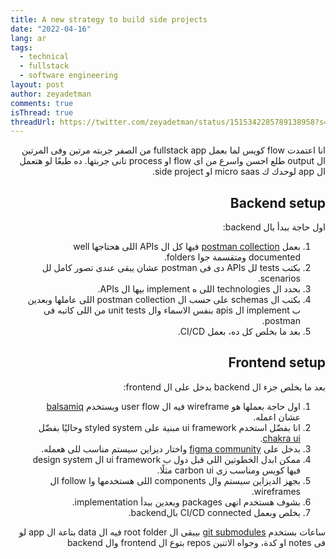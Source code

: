 ```yaml
---
title: A new strategy to build side projects
date: "2022-04-16"
lang: ar
tags:
  - technical
  - fullstack
  - software engineering
layout: post
author: zeyadetman
comments: true
isThread: true
threadUrl: https://twitter.com/zeyadetman/status/1515342285789138958?s=20&t=6huBU26o6aCNDQrwsOKuaA
---
```


<div dir="rtl">
انا اعتمدت flow كويس لما بعمل fullstack app من الصفر جربته مرتين وفى المرتين ال output طلع احسن واسرع من اى flow او process تانى جربتها. ده طبعًا لو هتعمل ال app لوحدك ك micro saas او side project.

## Backend setup

اول حاجة ببدأ بال backend:

1.  بعمل [postman collection](https://www.postman.com/collection/) فيها كل ال APIs اللى هحتاجها well documented ومتقسمة جوا folders.
2.  بكتب tests لل APIs دى فى postman عشان يبقى عندى تصور كامل لل scenarios.
3.  بحدد ال technologies اللى ه implement بيها ال APIs.
4.  بكتب ال schemas على حسب ال postman collection اللى عاملها وبعدين ب implement ال apis بنفس الاسماء وال unit tests من اللى كاتبه فى postman.
5.  بعد ما بخلص كل ده، بعمل CI/CD.

## Frontend setup

بعد ما بخلص جزء ال backend بدخل على ال frontend:

1. اول حاجة بعملها هو wireframe فيه ال user flow وبستخدم [balsamiq](https://balsamiq.com/) عشان اعمله.
2. انا بفضّل استخدم ui framework مبنية على styled system وحاليًا بفضّل [chakra ui](https://github.com/chakra-ui/awesome-chakra-ui).
3. بدخل على [figma community](https://www.figma.com/community/category/design-systems) واختار ديزاين سيستم مناسب للى هعمله.
4. ممكن ابدل الخطوتين اللى قبل دول ب ui framework ال design system فيها كويس ومناسب زى carbon ui مثلًا.
5. بجهز الديزاين سيستم وال components اللى هستخدمها وا follow ال wireframes.
6. بشوف هستخدم انهى packages وبعدين ببدأ implementation.
7. بخلص وبعمل CI/CD connected بالbackend.

ساعات بستخدم [git submodules](https://github.blog/2016-02-01-working-with-submodules/) بيبقى ال root folder فيه ال data بتاعة ال app لو فى notes او كدة، وجواه الاتنين repos بتوع ال frontend وال backend

</div>
